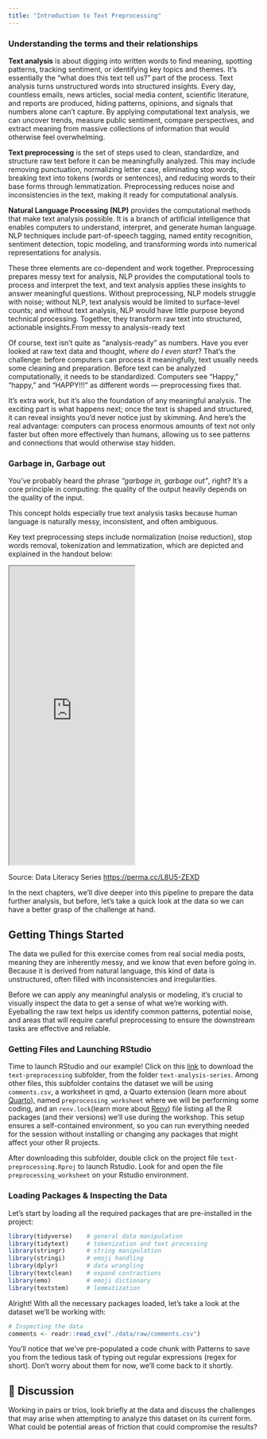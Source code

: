 ```yaml
---
title: "Introduction to Text Preprocessing"
---
```


### Understanding the terms and their relationships

**Text analysis** is about digging into written words to find meaning, spotting patterns, tracking sentiment, or identifying key topics and themes. It’s essentially the “what does this text tell us?” part of the process. Text analysis turns unstructured words into structured insights. Every day, countless emails, news articles, social media content, scientific literature, and reports are produced, hiding patterns, opinions, and signals that numbers alone can’t capture. By applying computational text analysis, we can uncover trends, measure public sentiment, compare perspectives, and extract meaning from massive collections of information that would otherwise feel overwhelming.

**Text preprocessing** is the set of steps used to clean, standardize, and structure raw text before it can be meaningfully analyzed. This may include removing punctuation, normalizing letter case, eliminating stop words, breaking text into tokens (words or sentences), and reducing words to their base forms through lemmatization. Preprocessing reduces noise and inconsistencies in the text, making it ready for computational analysis.

**Natural Language Processing (NLP)** provides the computational methods that make text analysis possible. It is a branch of artificial intelligence that enables computers to understand, interpret, and generate human language. NLP techniques include part-of-speech tagging, named entity recognition, sentiment detection, topic modeling, and transforming words into numerical representations for analysis.

These three elements are co-dependent and work together. Preprocessing prepares messy text for analysis, NLP provides the computational tools to process and interpret the text, and text analysis applies these insights to answer meaningful questions. Without preprocessing, NLP models struggle with noise; without NLP, text analysis would be limited to surface-level counts; and without text analysis, NLP would have little purpose beyond technical processing. Together, they transform raw text into structured, actionable insights.From messy to analysis-ready text

Of course, text isn’t quite as “analysis-ready” as numbers. Have you ever looked at raw text data and thought, *where do I even start*? That’s the challenge: before computers can process it meaningfully, text usually needs some cleaning and preparation. Before text can be analyzed computationally, it needs to be standardized. Computers see “Happy,” “happy,” and “HAPPY!!!” as different words — preprocessing fixes that.

It’s extra work, but it’s also the foundation of any meaningful analysis. The exciting part is what happens next; once the text is shaped and structured, it can reveal insights you’d never notice just by skimming. And here’s the real advantage: computers can process enormous amounts of text not only faster but often more effectively than humans, allowing us to see patterns and connections that would otherwise stay hidden.

### Garbage in, Garbage out

You've probably heard the phrase *"garbage in, garbage out"*, right? It's a core principle in computing: the quality of the output heavily depends on the quality of the input.

This concept holds especially true text analysis tasks because human language is naturally messy, inconsistent, and often ambiguous.

Key text preprocessing steps include normalization (noise reduction), stop words removal, tokenization and lemmatization, which are depicted and explained in the handout below:

<iframe width="50%" height="600" src="https://rcd.ucsb.edu/sites/default/files/2025-05/DLS-2025-05-TextPreprocessing_navy.pdf">

</iframe>

Source: Data Literacy Series <https://perma.cc/L8U5-ZEXD>

In the next chapters, we'll dive deeper into this pipeline to prepare the data further analysis, but before, let's take a quick look at the data so we can have a better grasp of the challenge at hand.

## Getting Things Started

The data we pulled for this exercise comes from real social media posts, meaning they are inherently messy, and we know that even before going in. Because it is derived from natural language, this kind of data is unstructured, often filled with inconsistencies and irregularities.

Before we can apply any meaningful analysis or modeling, it’s crucial to visually inspect the data to get a sense of what we’re working with. Eyeballing the raw text helps us identify common patterns, potential noise, and areas that will require careful preprocessing to ensure the downstream tasks are effective and reliable.

### Getting Files and Launching RStudio

Time to launch RStudio and our example! Click on this [link](https://ucsb.box.com/s/z6buv80wmgqm1wb389o1j6vl9k3ldapv) to download the `text-preprocessing` subfolder, from the folder `text-analysis-series`. Among other files, this subfolder contains the dataset we will be using `comments.csv`, a worksheet in qmd, a Quarto extension (learn more about [Quarto](https://quarto.org/)), named `preprocessing_worksheet` where we will be performing some coding, and an `renv.lock`(learn more about [Renv](https://rstudio.github.io/renv/articles/renv.html)) file listing all the R packages (and their versions) we’ll use during the workshop. This setup ensures a self-contained environment, so you can run everything needed for the session without installing or changing any packages that might affect your other R projects.

After downloading this subfolder, double click on the project file `text-preprocessing.Rproj` to launch Rstudio. Look for and open the file `preprocessing_worksheet` on your Rstudio environment.

### Loading Packages & Inspecting the Data

 Let's start by loading all the required packages that are pre-installed in the project:

``` r
library(tidyverse)    # general data manipulation
library(tidytext)     # tokenization and text processing
library(stringr)      # string manipulation
library(stringi)      # emoji handling
library(dplyr)        # data wrangling
library(textclean)    # expand contractions
library(emo)          # emoji dictionary
library(textstem)     # lemmatization
```

Alright! With all the necessary packages loaded, let's take a look at the dataset we’ll be working with:

``` r
# Inspecting the data
comments <- readr::read_csv("./data/raw/comments.csv")
```

You’ll notice that we’ve pre-populated a code chunk with Patterns to save you from the tedious task of typing out regular expressions (regex for short). Don’t worry about them for now, we’ll come back to it shortly.

::: {.callout-note icon="false"}
# 💬 Discussion

Working in pairs or trios, look briefly at the data and discuss the challenges that may arise when attempting to analyze this dataset on its current form. What could be potential areas of friction that could compromise the results?
:::
